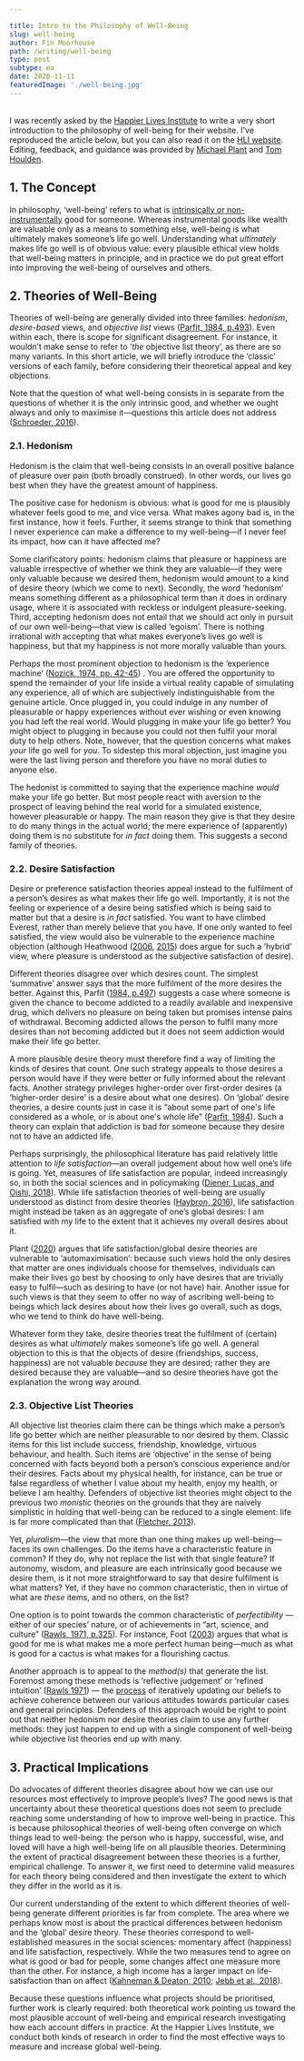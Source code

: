 ```yaml
---

title: Intro to the Philosophy of Well-Being
slug: well-being
author: Fin Moorhouse
path: /writing/well-being
type: post
subtype: ea
date: 2020-11-11
featuredImage: './well-being.jpg'
---
```

<br/>
<div class='aside'><div>
I was recently asked by the <a href='https://www.happierlivesinstitute.org'>Happier Lives Institute</a> to write a very short introduction to the philosophy of well-being for their website. I've reproduced the article below, but you can also read it on the <a href='https://www.happierlivesinstitute.org/intro_philosophy_of_well-being.html'>HLI website</a>. Editing, feedback, and guidance was provided by <a href='https://www.plantinghappiness.co.uk/'>Michael Plant</a> and <a href='https://twitter.com/tommhoulden'>Tom Houlden</a>.
    </div></div>

## 1. The Concept

In philosophy, ‘well-being’ refers to what is [intrinsically or non-instrumentally](https://plato.stanford.edu/entries/value-intrinsic-extrinsic/) good for someone. Whereas instrumental goods like wealth are valuable only as a means to something else, well-being is what ultimately makes someone’s life go well. Understanding what *ultimately* makes life go well is of obvious value: every plausible ethical view  holds that well-being matters in principle, and in practice we do put  great effort into improving the well-being of ourselves and others.

## 2. Theories of Well-Being

Theories of well-being are generally divided into three families: *hedonism*, *desire-based* views, and *objective list* views ([Parfit, 1984, p.493](https://rintintin.colorado.edu/~vancecd/phil1100/Parfit1.pdf)). Even within each, there is scope for significant disagreement. For instance, it wouldn’t make sense to refer to ‘*the* objective list theory’, as there are so many variants. In this short  article, we will briefly introduce the ‘classic’ versions of each  family, before considering their theoretical appeal and key objections.

Note that the question of what well-being consists in is separate from the  questions of whether it is the only intrinsic good, and whether we ought always and only to maximise it—questions this article does not address ([Schroeder, 2016](https://plato.stanford.edu/entries/value-theory/)).

### 2.1. Hedonism

Hedonism is the claim that well-being consists in an overall positive balance of pleasure over pain (both broadly construed). In other words, our lives  go best when they have the greatest amount of happiness.

The positive case for hedonism is obvious: what is good for me is plausibly whatever feels good to me, and vice versa. What makes agony bad is, in  the first instance, how it feels. Further, it seems strange to think  that something I never experience can make a difference to my  well-being—if I never feel its impact, how can it have affected me? 

Some clarificatory points: hedonism claims that pleasure or happiness are  valuable irrespective of whether we think they are valuable—if they were only valuable because we desired them, hedonism would amount to a kind  of desire theory (which we come to next). Secondly, the word ‘hedonism’  means something different as a philosophical term than it does in  ordinary usage, where it is associated with reckless or indulgent  pleasure-seeking. Third, accepting hedonism does not entail that we  should act only in pursuit of our own well-being—that view is called  ‘egoism’. There is nothing irrational with accepting that what makes  everyone’s lives go well is happiness, but that my happiness is not more morally valuable than yours.

Perhaps the most prominent objection to hedonism is the ‘experience machine’ ([Nozick, 1974, pp. 42-45](https://en.wikipedia.org/wiki/Anarchy,_State,_and_Utopia)) . You are offered the opportunity to spend the remainder of your life  inside a virtual reality capable of simulating any experience, all of  which are subjectively indistinguishable from the genuine article. Once  plugged in, you could indulge in any number of pleasurable or happy  experiences without ever wishing or even knowing you had left the real  world. Would plugging in make your life go better? You might object to plugging in because you could not then fulfil your moral duty to help others. Note, however, that the question concerns what makes *your* life go well for *you*. To sidestep this moral objection, just imagine you were the last living person and therefore you have no moral duties to anyone else.

The hedonist is committed to saying that the experience machine *would* make your life go better. But most people react with aversion to the  prospect of leaving behind the real world for a simulated existence,  however pleasurable or happy. The main reason they give is that they  desire to do many things in the actual world; the mere experience of  (apparently) doing them is no substitute for *in fact* doing them. This suggests a second family of theories.

### 2.2. Desire Satisfaction

Desire or preference satisfaction theories appeal instead to the fulfilment of a person’s desires as what makes their life go well. Importantly, it is not the feeling or experience of a desire being satisfied which is  being said to matter but that a desire is *in fact* satisfied. You want to have climbed Everest, rather than merely believe that you have. If one only wanted to feel satisfied, the view would  also be vulnerable to the experience machine objection (although  Heathwood ([2006](https://philpapers.org/rec/HEADSA), [2015](https://philpapers.org/rec/HEADT)) does argue for such a ‘hybrid’ view, where pleasure is understood as the subjective satisfaction of desire).

Different theories disagree over which desires count. The simplest ‘summative’  answer says that the more fulfilment of the more desires the better.  Against this, Parfit ([1984, p.497](https://rintintin.colorado.edu/~vancecd/phil1100/Parfit1.pdf)) suggests a case where someone is given the chance to become addicted to a readily available and inexpensive drug, which delivers no pleasure on being taken but promises intense pains of withdrawal. Becoming addicted allows the person to fulfil many more desires than not becoming addicted but it does not seem addiction would make their life go better.

A more plausible desire theory must therefore find a way of limiting the  kinds of desires that count. One such strategy appeals to those desires a person would have if they were better or fully informed about the  relevant facts. Another strategy privileges higher-order over  first-order desires (a ‘higher-order desire’ is a desire about what one  desires). On ‘global’ desire theories, a desire counts  just in case it is “about some part of one's life considered as a whole, or is about one's whole life” ([Parfit, 1984](https://rintintin.colorado.edu/~vancecd/phil1100/Parfit1.pdf)). Such a theory can explain that addiction is bad for someone because they desire not to have an addicted life.

Perhaps surprisingly, the philosophical literature has paid relatively little attention to *life satisfaction*—an overall judgement about how well one’s life is going. Yet, measures of  life satisfaction are popular, indeed increasingly so, in both the  social sciences and in policymaking ([Diener, Lucas, and Oishi, 2018](https://www.collabra.org/article/10.1525/collabra.115/)). While life satisfaction theories of well-being are usually understood as distinct from desire theories ([Haybron, 2016](https://www.oxfordhandbooks.com/view/10.1093/oxfordhb/9780199325818.001.0001/oxfordhb-9780199325818-e-11)), life satisfaction might instead be taken as an aggregate of one’s  global desires: I am satisfied with my life to the extent that it  achieves my overall desires about it.

Plant ([2020](https://www.happierlivesinstitute.org/life-satisfaction.html)) argues that life satisfaction/global desire theories are vulnerable to  ‘automaximisation’: because such views hold the only desires that matter are ones individuals choose for themselves, individuals can make their  lives go best by choosing to only have desires that are  trivially easy to fulfil—such as desiring to have (or not have) hair.  Another issue for such views is that they seem to offer no way of  ascribing well-being to beings which lack desires about how their lives  go overall, such as dogs, who we tend to think do have well-being.

Whatever form they take, desire theories treat the fulfilment of (certain) desires as what *ultimately* makes someone’s life go well. A general objection to this is that the objects of desire (friendships, success, happiness) are not valuable *because* they are desired; rather they are desired because they are valuable—and so  desire theories have got the explanation the wrong way around.

### 2.3. Objective List Theories

All objective list theories claim there can be things which make a person’s life go better which are neither pleasurable to nor desired by them.  Classic items for this list include success, friendship, knowledge,  virtuous behaviour, and health. Such items are ‘objective’ in the sense  of being concerned with facts beyond both a person’s conscious  experience and/or their desires. Facts about my physical health, for  instance, can be true or false regardless of whether I value about my  health, enjoy my health, or believe I am healthy. Defenders of objective list theories might object to the previous two *monistic* theories on the grounds that they are naively simplistic in holding that well-being can be reduced to a single element: life is far more complicated than  that ([Fletcher, 2013](https://www.cambridge.org/core/journals/utilitas/article/fresh-start-for-the-objectivelist-theory-of-wellbeing/FEBC85BA9E26F0CF5E6855797CD96D78)). 

Yet, *pluralism*—the view that more than one thing makes up well-being—faces its own  challenges. Do the items have a characteristic feature in common? If  they do, why not replace the list with that single feature? If autonomy, wisdom, and pleasure are each intrinsically good because we desire  them, is it not more straightforward to say that desire fulfilment is  what matters? Yet, if they have no common characteristic, then in virtue of what are *these* items, and no others, on the list? 

One option is to point towards the common characteristic of *perfectibility* —either of our species’ nature, or of achievements in “art, science, and culture” ([Rawls, 1971, p.325](https://en.wikipedia.org/wiki/A_Theory_of_Justice)). For instance, Foot ([2003](https://philpapers.org/rec/FOONG)) argues that what is good for me is what makes me a more perfect human  being—much as what is good for a cactus is what makes for a flourishing  cactus.

Another approach is to appeal to the *method(s)* that generate the list. Foremost among these methods is ‘reflective judgement’ or ‘refined intuition’ ([Rawls 1971](https://en.wikipedia.org/wiki/A_Theory_of_Justice)) — the [process](https://plato.stanford.edu/entries/reflective-equilibrium/) of iteratively updating our beliefs to achieve coherence between our various attitudes towards particular  cases and general principles. Defenders of this approach would be right  to point out that neither hedonism nor desire theories claim to use any  further methods: they just happen to end up with a single component of  well-being while objective list theories end up with many.

## 3. Practical Implications

Do advocates of different theories disagree about how we can use our  resources most effectively to improve people’s lives? The good news is  that uncertainty about these theoretical questions does not seem to  preclude reaching some understanding of how to improve well-being in  practice. This is because philosophical theories of well-being often  converge on which things lead to well-being: the person who is happy,  successful, wise, and loved will have a high well-being life on all  plausible theories. Determining the extent of practical disagreement  between these theories is a further, empirical challenge. To answer it,  we first need to determine valid measures for each theory being  considered and then investigate the extent to which they differ in the  world as it is. 

Our current  understanding of the extent to which different theories of well-being  generate different priorities is far from complete. The area where we  perhaps know most is about the practical differences between hedonism  and the ‘global’ desire theory. These theories correspond to  well-established measures in the social sciences: momentary affect  (happiness) and life satisfaction, respectively. While the two measures  tend to agree on what is good or bad for people, some  changes affect one measure more than the other. For instance, a high  income has a larger impact on life-satisfaction than on affect ([Kahneman & Deaton, 2010](https://www.pnas.org/content/107/38/16489); [Jebb et al., 2018](https://www.nature.com/articles/s41562-017-0277-0)).

Because these questions influence what projects should be prioritised, further  work is clearly required: both theoretical work pointing us toward the  most plausible account of well-being and empirical research  investigating how each account differs in practice. At the Happier Lives Institute, we conduct both kinds of research in order to find the most  effective ways to measure and increase global well-being.